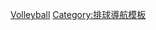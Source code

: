 {{Navbox
|name = 残疾人奥林匹克运动会坐式排球比赛
|title = [[夏季残疾人奥林匹克运动会坐式排球比赛|残疾人奥林匹克运动会坐式排球比赛]]
|state = {{{state|autocollapse}}}
|listclass = hlist
|titlestyle = background:#BFD7FF;
|imageleft = [[Image:Sitting volleyball pictogram (Paralympics).svg|50px]]
|imageleftstyle = width:60px; <!-- minimize width used by left image cell -->
|imagestyle = width:60px; <!-- same as imageleftstyle to center the list -->
|image = [[File:No image.svg|40px|link=]] <!-- empty right image to center the list -->
|list1 =
* [[1976年夏季残疾人奥林匹克运动会坐式排球比赛|1976]]
* [[1980年夏季残疾人奥林匹克运动会坐式排球比赛|1980]]
* [[1984年夏季残疾人奥林匹克运动会坐式排球比赛|1984]]
* [[1988年夏季残疾人奥林匹克运动会坐式排球比赛|1988]]
* [[1992年夏季残疾人奥林匹克运动会坐式排球比赛|1992]]
* [[1996年夏季残疾人奥林匹克运动会坐式排球比赛|1996]]
* [[2000年夏季残疾人奥林匹克运动会坐式排球比赛|2000]]
* [[2004年夏季残疾人奥林匹克运动会坐式排球比赛|2004]]
* [[2008年夏季残疾人奥林匹克运动会坐式排球比赛|2008]]
* [[2012年夏季残疾人奥林匹克运动会坐式排球比赛|2012]]
* [[2016年夏季残疾人奥林匹克运动会坐式排球比赛|2016]]
* [[2020年夏季残疾人奥林匹克运动会坐式排球比赛|2020]]
}}<noinclude>
{{collapsible option}}
[[Category:夏季残疾人奥林匹克运动会模板|Volleyball]]
[[Category:排球導航模板]]
</noinclude>
